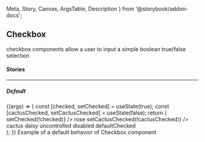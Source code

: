   Meta,
  Story,
  Canvas,
  ArgsTable,
  Description
} from '@storybook/addon-docs';

<Meta title="Components/Checkbox" component={Checkbox} />

## Checkbox

<p
  style={{
    color: 'white',
    padding: '10px',
    fontWeight: 'bold',
    borderRadius: '4px',
    backgroundColor: '#1B5193'
  }}
>
  checkbox components allow a user to input a simple boolean true/false
  selection
</p>

#### Stories

<hr />

##### Default

<Canvas>
  <Story name="Default" inline={false}>
    {(args) => {
      const [checked, setChecked] = useState(true);
      const [cactusChecked, setCactusChecked] = useState(false);
      return (
        <div style={{ display: 'flex', alignItems: 'center' }}>
          <Checkbox
            id="rose"
            name="rose"
            value="rose"
            checked={checked}
            onChange={() => setChecked(!checked)}
          />
          <label style={{ marginRight: '10px' }} htmlFor="rose">
            rose
          </label>
          <Checkbox
            id="cactus"
            name="cactus"
            value="cactus"
            checked={cactusChecked}
            onChange={() => setCactusChecked(!cactusChecked)}
          />
          <label style={{ marginRight: '10px' }} htmlFor="cactus">
            cactus
          </label>
          <Checkbox id="daisy" name="daisy" value="daisy" indeterminate />
          <label style={{ marginRight: '10px' }} htmlFor="daisy">
            daisy
          </label>
          <Checkbox
            id="uncontrolled"
            name="uncontrolled"
            value="uncontrolled"
          />
          <label style={{ marginRight: '10px' }} htmlFor="uncontrolled">
            uncontrolled
          </label>
          <Checkbox
            id="disabled"
            disabled={true}
            name="disabled"
            value="disabled"
          />
          <label style={{ marginRight: '10px' }} htmlFor="disabled">
            disabled
          </label>
          <Checkbox
            defaultChecked
            id="defaultChecked"
            name="defaultChecked"
            value="defaultChecked"
          />
          <label style={{ marginRight: '10px' }} htmlFor="defaultChecked">
            defaultChecked
          </label>
        </div>
      );
    }}
  </Story>
</Canvas>

<Description story="Default">
  Example of a default behavior of Checkbox component
</Description>

<ArgsTable story="Default" />
